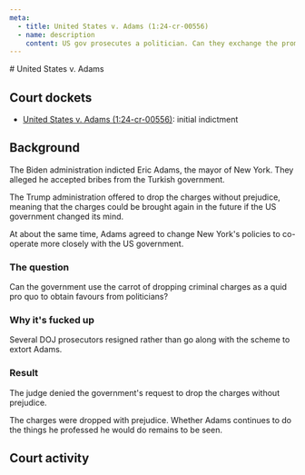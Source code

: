 ```yaml
---
meta:
  - title: United States v. Adams (1:24-cr-00556)
  - name: description
    content: US gov prosecutes a politician. Can they exchange the promise of dropping the charges for compliance?
---
```




<Frame>
# United States v. Adams

## Court dockets

- [United States v. Adams (1:24-cr-00556)](https://www.courtlistener.com/docket/69197933/united-states-v-adams/?filed_after=&filed_before=&entry_gte=&entry_lte=&order_by=desc): initial indictment

## Background

The Biden administration indicted Eric Adams, the mayor of New York. They alleged he accepted bribes from the Turkish government.

The Trump administration offered to drop the charges without prejudice, meaning that the charges could be brought again in the future if the US government changed its mind.

At about the same time, Adams agreed to change New York's policies to co-operate more closely with the US government.

### The question

Can the government use the carrot of dropping criminal charges as a quid pro quo to obtain favours from politicians?

### Why it's fucked up

Several DOJ prosecutors resigned rather than go along with the scheme to extort Adams.

### Result

The judge denied the government's request to drop the charges without prejudice.

The charges were dropped with prejudice. Whether Adams continues to do the things he professed he would do remains to be seen.

## Court activity

</Frame>
